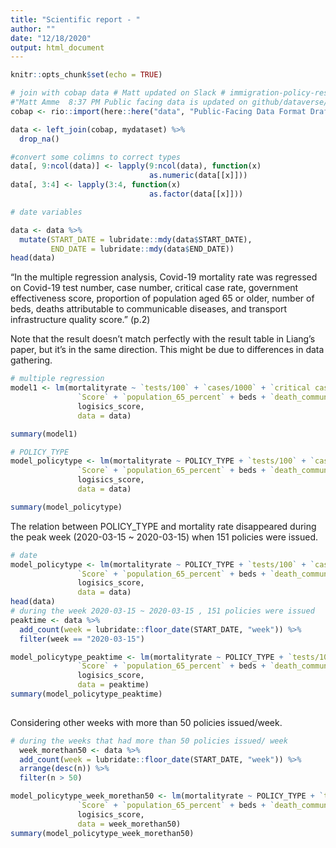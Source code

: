```yaml
---
title: "Scientific report - "
author: ""
date: "12/18/2020"
output: html_document
---
```


```r
knitr::opts_chunk$set(echo = TRUE)

# join with cobap data # Matt updated on Slack # immigration-policy-response-to-covid-19 
#"Matt Amme  8:37 PM Public facing data is updated on github/dataverse/google docs as of 11:00PM Eastern 2/14"
cobap <- rio::import(here::here("data", "Public-Facing Data Format Draft COBAP-2.xlsx")) %>%   select(ISO3, COUNTRY_NAME, POLICY_TYPE, POLICY_SUBTYPE, START_DATE, END_DATE)

data <- left_join(cobap, mydataset) %>% 
  drop_na() 

#convert some colimns to correct types
data[, 9:ncol(data)] <- lapply(9:ncol(data), function(x) 
                               as.numeric(data[[x]]))
data[, 3:4] <- lapply(3:4, function(x) 
                               as.factor(data[[x]]))

# date variables

data <- data %>% 
  mutate(START_DATE = lubridate::mdy(data$START_DATE), 
         END_DATE = lubridate::mdy(data$END_DATE))
head(data)
```

"In the multiple regression analysis, Covid-19 mortality rate was regressed on Covid-19 test number, case number, critical case rate, government effectiveness score, proportion of population aged 65 or older, number of beds, deaths attributable to communicable diseases, and transport infrastructure quality score." (p.2)

Note that the result doesn't match perfectly with the result table in Liang's paper, but it's in the same direction. This might be due to differences in data gathering. 

```r
# multiple regression
model1 <- lm(mortalityrate ~ `tests/100` + `cases/1000` + `critical case rate` +
               `Score` + `population_65_percent` + beds + `death_communicable_disease`+
               logisics_score,
               data = data)

summary(model1)
```

```r
# POLICY_TYPE 
model_policytype <- lm(mortalityrate ~ POLICY_TYPE + `tests/100` + `cases/1000` + `critical case rate` +
               `Score` + `population_65_percent` + beds + `death_communicable_disease`+
               logisics_score,
               data = data)

summary(model_policytype)
```

The relation between POLICY_TYPE and mortality rate disappeared during the peak week (2020-03-15 ~ 2020-03-15) when 151 policies were issued.
```r
# date
model_policytype <- lm(mortalityrate ~ POLICY_TYPE + `tests/100` + `cases/1000` + `critical case rate` +
               `Score` + `population_65_percent` + beds + `death_communicable_disease`+
               logisics_score,
               data = data)
head(data)
# during the week 2020-03-15 ~ 2020-03-15 , 151 policies were issued 
peaktime <- data %>% 
  add_count(week = lubridate::floor_date(START_DATE, "week")) %>% 
  filter(week == "2020-03-15")

model_policytype_peaktime <- lm(mortalityrate ~ POLICY_TYPE + `tests/100` + `cases/1000` + `critical case rate` +
               `Score` + `population_65_percent` + beds + `death_communicable_disease`+
               logisics_score,
               data = peaktime)
summary(model_policytype_peaktime)
  
```
Considering other weeks with more than 50 policies issued/week. 
```r
# during the weeks that had more than 50 policies issued/ week
  week_morethan50 <- data %>% 
  add_count(week = lubridate::floor_date(START_DATE, "week")) %>% 
  arrange(desc(n)) %>% 
  filter(n > 50)

model_policytype_week_morethan50 <- lm(mortalityrate ~ POLICY_TYPE + `tests/100` + `cases/1000` + `critical case rate` +
               `Score` + `population_65_percent` + beds + `death_communicable_disease`+
               logisics_score,
               data = week_morethan50)
summary(model_policytype_week_morethan50)

```

